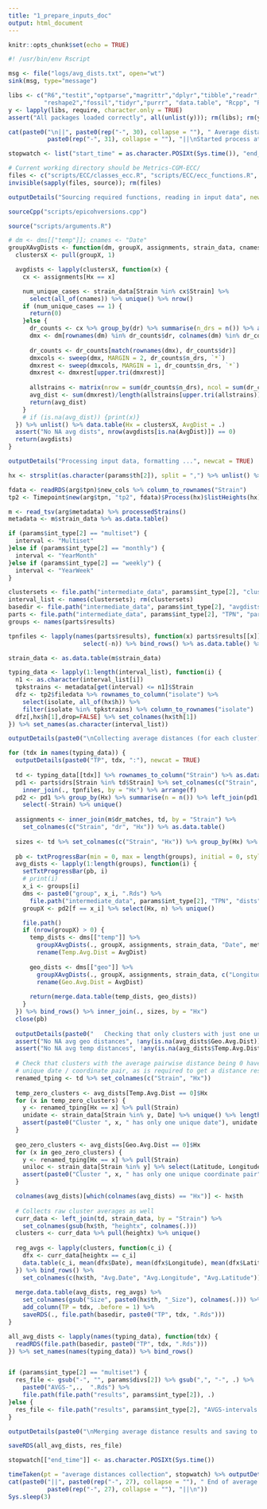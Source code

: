 ---
title: "1_prepare_inputs_doc"
output: html_document
---

```{r setup, include=FALSE}
knitr::opts_chunk$set(echo = TRUE)
```

```{r eval=FALSE}
#! /usr/bin/env Rscript

msg <- file("logs/avg_dists.txt", open="wt")
sink(msg, type="message")

libs <- c("R6","testit","optparse","magrittr","dplyr","tibble","readr",
          "reshape2","fossil","tidyr","purrr", "data.table", "Rcpp", "RcppArmadillo")
y <- lapply(libs, require, character.only = TRUE)
assert("All packages loaded correctly", all(unlist(y))); rm(libs); rm(y)

cat(paste0("\n||", paste0(rep("-", 30), collapse = ""), " Average distances collection ",
           paste0(rep("-", 31), collapse = ""), "||\nStarted process at: ", Sys.time(), "\n"))

stopwatch <- list("start_time" = as.character.POSIXt(Sys.time()), "end_time" = NULL)

# Current working directory should be Metrics-CGM-ECC/
files <- c("scripts/ECC/classes_ecc.R", "scripts/ECC/ecc_functions.R", "scripts/ECC/dist_functions.R")
invisible(sapply(files, source)); rm(files)

outputDetails("Sourcing required functions, reading in input data", newcat = TRUE)

sourceCpp("scripts/epicohversions.cpp")

source("scripts/arguments.R")

# dm <- dms[["temp"]]; cnames <- "Date"
groupXAvgDists <- function(dm, groupX, assignments, strain_data, cnames, metadata) {
  clustersX <- pull(groupX, 1)

  avgdists <- lapply(clustersX, function(x) {
    cx <- assignments[Hx == x]

    num_unique_cases <- strain_data[Strain %in% cx$Strain] %>%
      select(all_of(cnames)) %>% unique() %>% nrow()
    if (num_unique_cases == 1) {
      return(0)
    }else {
      dr_counts <- cx %>% group_by(dr) %>% summarise(n_drs = n()) %>% as.data.table()
      dmx <- dm[rownames(dm) %in% dr_counts$dr, colnames(dm) %in% dr_counts$dr,drop=FALSE]
      
      dr_counts <- dr_counts[match(rownames(dmx), dr_counts$dr)]
      dmxcols <- sweep(dmx, MARGIN = 2, dr_counts$n_drs, `*`)
      dmxrest <- sweep(dmxcols, MARGIN = 1, dr_counts$n_drs, `*`)
      dmxrest <- dmxrest[upper.tri(dmxrest)]
      
      allstrains <- matrix(nrow = sum(dr_counts$n_drs), ncol = sum(dr_counts$n_drs))
      avg_dist <- sum(dmxrest)/length(allstrains[upper.tri(allstrains)])
      return(avg_dist)
    }
    # if (is.na(avg_dist)) {print(x)}
  }) %>% unlist() %>% data.table(Hx = clustersX, AvgDist = .)
  assert("No NA avg dists", nrow(avgdists[is.na(AvgDist)]) == 0)
  return(avgdists)
}

outputDetails("Processing input data, formatting ...", newcat = TRUE)

hx <- strsplit(as.character(params$th[2]), split = ",") %>% unlist() %>% tibble(h = ., th = paste0("T", .))

fdata <- readRDS(arg$tpn)$new_cols %>% column_to_rownames("Strain")
tp2 <- Timepoint$new(arg$tpn, "tp2", fdata)$Process(hx)$listHeights(hx)

m <- read_tsv(arg$metadata) %>% processedStrains()
metadata <- m$strain_data %>% as.data.table()

if (params$int_type[2] == "multiset") {
  interval <- "Multiset"
}else if (params$int_type[2] == "monthly") {
  interval <- "YearMonth"
}else if (params$int_type[2] == "weekly") {
  interval <- "YearWeek"
}

clustersets <- file.path("intermediate_data", params$int_type[2], "clustersets.Rds") %>% readRDS(.)
interval_list <- names(clustersets); rm(clustersets)
basedir <- file.path("intermediate_data", params$int_type[2], "avgdists")
parts <- file.path("intermediate_data", params$int_type[2], "TPN", "parts.Rds") %>% readRDS()
groups <- names(parts$results)

tpnfiles <- lapply(names(parts$results), function(x) parts$results[[x]] %>% add_column(f = x) %>% 
                     select(-n)) %>% bind_rows() %>% as.data.table() %>% set_colnames(c("Hx", "f"))

strain_data <- as.data.table(m$strain_data)

typing_data <- lapply(1:length(interval_list), function(i) {
  n1 <- as.character(interval_list[i])
  tpkstrains <- metadata[get(interval) <= n1]$Strain
  dfz <- tp2$filedata %>% rownames_to_column("isolate") %>%
    select(isolate, all_of(hx$h)) %>%
    filter(isolate %in% tpkstrains) %>% column_to_rownames("isolate")
  dfz[,hx$h[1],drop=FALSE] %>% set_colnames(hx$th[1])
}) %>% set_names(as.character(interval_list))

outputDetails(paste0("\nCollecting average distances (for each cluster) at ..."), newcat = TRUE)

for (tdx in names(typing_data)) {
  outputDetails(paste0("TP", tdx, ":"), newcat = TRUE)
  
  td <- typing_data[[tdx]] %>% rownames_to_column("Strain") %>% as.data.table()
  pd1 <- parts$drs[Strain %in% td$Strain] %>% set_colnames(c("Strain", "Hx", "dr")) %>% 
    inner_join(., tpnfiles, by = "Hx") %>% arrange(f)
  pd2 <- pd1 %>% group_by(Hx) %>% summarise(n = n()) %>% left_join(pd1, ., by = "Hx") %>% 
    select(-Strain) %>% unique()
  
  assignments <- inner_join(m$dr_matches, td, by = "Strain") %>% 
    set_colnames(c("Strain", "dr", "Hx")) %>% as.data.table()
  
  sizes <- td %>% set_colnames(c("Strain", "Hx")) %>% group_by(Hx) %>% summarise(Size = n())
  
  pb <- txtProgressBar(min = 0, max = length(groups), initial = 0, style = 3)
  avg_dists <- lapply(1:length(groups), function(i) {
    setTxtProgressBar(pb, i)
    # print(i)
    x_i <- groups[i]
    dms <- paste0("group", x_i, ".Rds") %>% 
      file.path("intermediate_data", params$int_type[2], "TPN", "dists", .) %>% readRDS()
    groupX <- pd2[f == x_i] %>% select(Hx, n) %>% unique()

    file.path()
    if (nrow(groupX) > 0) {
      temp_dists <- dms[["temp"]] %>% 
        groupXAvgDists(., groupX, assignments, strain_data, "Date", metadata) %>% 
        rename(Temp.Avg.Dist = AvgDist)
      
      geo_dists <- dms[["geo"]] %>% 
        groupXAvgDists(., groupX, assignments, strain_data, c("Longitude", "Latitude"), metadata) %>% 
        rename(Geo.Avg.Dist = AvgDist)  
      
      return(merge.data.table(temp_dists, geo_dists))
    }
  }) %>% bind_rows() %>% inner_join(., sizes, by = "Hx")
  close(pb)
  
  outputDetails(paste0("   Checking that only clusters with just one unique info pair have average distance 0"), newcat = TRUE)
  assert("No NA avg geo distances", !any(is.na(avg_dists$Geo.Avg.Dist)))
  assert("No NA avg temp distances", !any(is.na(avg_dists$Temp.Avg.Dist)))
  
  # Check that clusters with the average pairwise distance being 0 have only one
  # unique date / coordinate pair, as is required to get a distance result of 0
  renamed_tping <- td %>% set_colnames(c("Strain", "Hx"))
  
  temp_zero_clusters <- avg_dists[Temp.Avg.Dist == 0]$Hx
  for (x in temp_zero_clusters) {
    y <- renamed_tping[Hx == x] %>% pull(Strain)
    unidate <- strain_data[Strain %in% y, Date] %>% unique() %>% length()
    assert(paste0("Cluster ", x, " has only one unique date"), unidate == 1)
  }
  
  geo_zero_clusters <- avg_dists[Geo.Avg.Dist == 0]$Hx
  for (x in geo_zero_clusters) {
    y <- renamed_tping[Hx == x] %>% pull(Strain)
    uniloc <- strain_data[Strain %in% y] %>% select(Latitude, Longitude) %>% unique() %>% nrow()
    assert(paste0("Cluster ", x, " has only one unique coordinate pair"), uniloc == 1)
  }

  colnames(avg_dists)[which(colnames(avg_dists) == "Hx")] <- hx$th
  
  # Collects raw cluster averages as well
  curr_data <- left_join(td, strain_data, by = "Strain") %>% 
    set_colnames(gsub(hx$th, "heightx", colnames(.)))
  clusters <- curr_data %>% pull(heightx) %>% unique()
  
  reg_avgs <- lapply(clusters, function(c_i) {
    dfx <- curr_data[heightx == c_i]
    data.table(c_i, mean(dfx$Date), mean(dfx$Longitude), mean(dfx$Latitude))
  }) %>% bind_rows() %>% 
    set_colnames(c(hx$th, "Avg.Date", "Avg.Longitude", "Avg.Latitude"))
  
  merge.data.table(avg_dists, reg_avgs) %>% 
    set_colnames(gsub("Size", paste0(hx$th, "_Size"), colnames(.))) %>% 
    add_column(TP = tdx, .before = 1) %>% 
    saveRDS(., file.path(basedir, paste0("TP", tdx, ".Rds")))
}

all_avg_dists <- lapply(names(typing_data), function(tdx) {
  readRDS(file.path(basedir, paste0("TP", tdx, ".Rds")))
}) %>% set_names(names(typing_data)) %>% bind_rows()


if (params$int_type[2] == "multiset") {
  res_file <- gsub("-", "", params$divs[2]) %>% gsub(",", "-", .) %>% 
    paste0("AVGS-",.,  ".Rds") %>% 
    file.path(file.path("results", params$int_type[2]), .)
}else {
  res_file <- file.path("results", params$int_type[2], "AVGS-intervals.Rds")
}

outputDetails(paste0("\nMerging average distance results and saving to '", res_file, "'"), newcat = TRUE)

saveRDS(all_avg_dists, res_file)

stopwatch[["end_time"]] <- as.character.POSIXt(Sys.time())

timeTaken(pt = "average distances collection", stopwatch) %>% outputDetails(., newcat = TRUE)
cat(paste0("||", paste0(rep("-", 27), collapse = ""), " End of average distances collection ",
           paste0(rep("-", 27), collapse = ""), "||\n"))
Sys.sleep(3)

```
